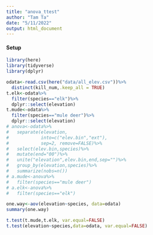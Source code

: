 ```yaml
---
title: "anova_ttest"
author: "Tam Ta"
date: "5/11/2022"
output: html_document
---
```


#### Setup
```r
library(here)
library(tidyverse)
library(dplyr)
```

```r
odata<-read.csv(here("data/all_elev.csv"))%>%
  distinct(kill_num,.keep_all = TRUE)
t.elk<-odata%>%
  filter(species=="elk")%>%
  dplyr::select(elevation)
t.mude<-odata%>%
  filter(species=="mule deer")%>%
  dplyr::select(elevation)
# anova<-odata%>%
#   separate(elevation,
#            into=c("elev.bin","ext"),
#            sep=2, remove=FALSE)%>%
#   select(elev.bin,species)%>%
#   mutate(end="00")%>%
#   unite("elevation",elev.bin,end,sep="")%>%
#   group_by(elevation,species)%>%
#   summarize(nobs=n())
# a.mude<-anova%>%
#   filter(species=="mule deer")
# a.elk<-anova%>%
#   filter(species=="elk")
```

```r
one.way<-aov(elevation~species, data=odata)
summary(one.way)
```

```r
t.test(t.mude,t.elk, var.equal=FALSE)
t.test(elevation~species,data=odata, var.equal=FALSE)
```